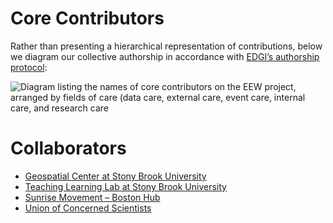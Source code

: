 
<Layout pageTitle="People" sidebarLinks={AboutSidebarLinks} activeHeaderLink="About">

# Core Contributors
Rather than presenting a hierarchical representation of contributions, below we diagram our collective authorship in accordance with <a href="https://docs.google.com/document/d/1SZeIVuJ4kjosq9GXTx8AauEF4RJYOftYyuPsj68kVck/edit#heading=h.k0ozbm3wj762">EDGI’s authorship protocol</a>: 

<img src={EEWAuthorshipImage} className='full-width-image' alt="Diagram listing the names of core contributors on the EEW project, arranged by fields of care (data care, external care, event care, internal care, and research care"/>

# Collaborators

- <a href="https://www.stonybrook.edu/commcms/gss/">Geospatial Center at Stony Brook University</a>
- <a href="http://apps.tlt.stonybrook.edu/">Teaching Learning Lab at Stony Brook University</a>
- <a href="http://www.facebook.com/SunriseBoston/">Sunrise Movement – Boston Hub</a>
- <a href="https://www.ucsusa.org//">Union of Concerned Scientists</a>

</Layout>
